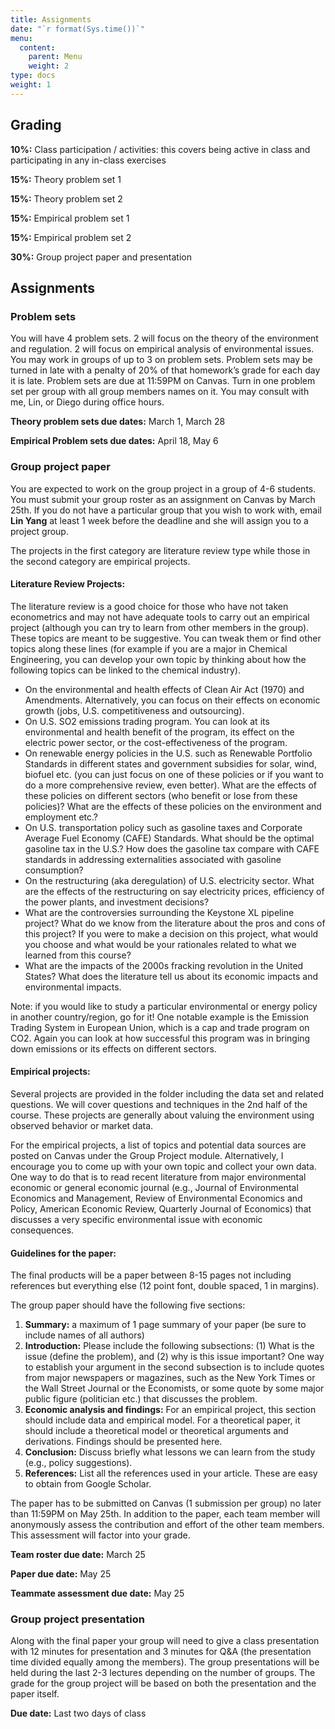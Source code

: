 ```yaml
---
title: Assignments
date: "`r format(Sys.time())`"
menu:
  content:
    parent: Menu
    weight: 2
type: docs
weight: 1
---
```


## Grading

**10%:** Class participation / activities: this covers being active in class and participating in any in-class exercises

**15%:** Theory problem set 1

**15%:** Theory problem set 2

**15%:** Empirical problem set 1

**15%:** Empirical problem set 2

**30%:** Group project paper and presentation

## Assignments

### Problem sets

You will have 4 problem sets. 2 will focus on the theory of the environment and regulation. 2 will focus on empirical analysis of environmental issues. You may work in groups of up to 3 on problem sets. Problem sets may be turned in late with a penalty of 20% of that homework's grade for each day it is late. Problem sets are due at 11:59PM on Canvas. Turn in one problem set per group with all group members names on it. You may consult with me, Lin, or Diego during office hours. 

**Theory problem sets due dates:** March 1, March 28

**Empirical Problem sets due dates:** April 18, May 6


### Group project paper

You are expected to work on the group project in a group of 4-6 students. You must submit your group roster as an assignment on Canvas by March 25th. If you do not have a particular group that you wish to work with, email **Lin Yang** at least 1 week before the deadline and she will assign you to a project group.

The projects in the first category are literature review type while those in the second category are empirical projects. 

####  Literature Review Projects:

The literature review is a good choice for those who have not taken econometrics and may not have adequate tools to carry out an empirical project (although you can try to learn from other members in the group).  These topics are meant to be suggestive. You can tweak them or find other topics along these lines (for example if you are a major in Chemical Engineering, you can develop your own topic by thinking about how the following topics can be linked to the chemical industry). 

-	On the environmental and health effects of Clean Air Act (1970) and Amendments. Alternatively, you can focus on their effects on economic growth (jobs, U.S. competitiveness and outsourcing). 
-	On U.S. SO2 emissions trading program. You can look at its environmental and health benefit of the program, its effect on the electric power sector, or the cost-effectiveness of the program.
-	On renewable energy policies in the U.S. such as Renewable Portfolio Standards in different states and government subsidies for solar, wind, biofuel etc. (you can just focus on one of these policies or if you want to do a more comprehensive review, even better). What are the effects of these policies on different sectors (who benefit or lose from these policies)? What are the effects of these policies on the environment and employment etc.?
-	On U.S. transportation policy such as gasoline taxes and Corporate Average Fuel Economy (CAFE) Standards. What should be the optimal gasoline tax in the U.S.? How does the gasoline tax compare with CAFE standards in addressing externalities associated with gasoline consumption? 
-	On the restructuring (aka deregulation) of U.S. electricity sector. What are the effects of the restructuring on say electricity prices, efficiency of the power plants, and investment decisions?
-	What are the controversies surrounding the Keystone XL pipeline project? What do we know from the literature about the pros and cons of this project? If you were to make a decision on this project, what would you choose and what would be your rationales related to what we learned from this course?
-	What are the impacts of the 2000s fracking revolution in the United States? What does the literature tell us about its economic impacts and environmental impacts. 

Note: if you would like to study a particular environmental or energy policy in another country/region, go for it! One notable example is the Emission Trading System in European Union, which is a cap and trade program on CO2. Again you can look at how successful this program was in bringing down emissions or its effects on different sectors.

#### Empirical projects:

Several projects are provided in the folder including the data set and related questions. We will cover questions and techniques in the 2nd half of the course. These projects are generally about valuing the environment using observed behavior or market data.


For the empirical projects, a list of topics and potential data sources are posted on Canvas under the Group Project module. Alternatively, I encourage you to come up with your own topic and collect your own data. One way to do that is to read recent literature from major environmental economic or general economic journal (e.g., Journal of Environmental Economics and Management, Review of Environmental Economics and Policy, American Economic Review, Quarterly Journal of Economics) that discusses a very specific environmental issue with economic consequences.

#### Guidelines for the paper:

The final products will be a paper between 8-15 pages not including references but everything else (12 point font, double spaced, 1 in margins). 

The group paper should have the following five sections:

1. **Summary:** a maximum of 1 page summary of your paper (be sure to include names of all authors)
2. **Introduction:** Please include the following subsections: (1) What is the issue (define the problem), and (2) why is this issue important? One way to establish your argument in the second subsection is to include quotes from major newspapers or magazines, such as the New York Times or the Wall Street Journal or the Economists, or some quote by some major public figure (politician etc.) that discusses the problem.
3. **Economic analysis and findings:** For an empirical project, this section should include data and empirical model. For a theoretical paper, it should include a theoretical model or theoretical arguments and derivations. Findings should be presented here.
4. **Conclusion:** Discuss briefly what lessons we can learn from the study (e.g., policy suggestions).
5. **References:** List all the references used in your article. These are easy to obtain from Google Scholar.

The paper has to be submitted on Canvas (1 submission per group) no later than 11:59PM on May 25th. In addition to the paper, each team member will anonymously assess the contribution and effort of the other team members. This assessment will factor into your grade.

**Team roster due date:** March 25

**Paper due date:** May 25

**Teammate assessment due date:** May 25


### Group project presentation

Along with the final paper your group will need to give a class presentation with 12 minutes for presentation and 3 minutes for Q&A (the presentation time divided equally among the members). The group presentations will be held during the last 2-3 lectures depending on the number of groups. The grade for the group project will be based on both the presentation and the paper itself.

**Due date:** Last two days of class
